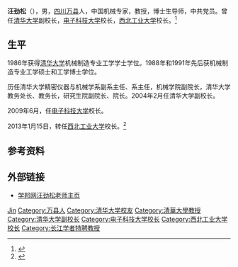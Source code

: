'''汪劲松'''（{{bd|1964年|}}），男，[[四川|四川]][[万县|万县]]人，中国机械专家，教授，博士生导师，中共党员。曾任[[清华大学|清华大学]]副校长，[[电子科技大学|电子科技大学]]校长，[[西北工业大学|西北工业大学]]校长。<ref>{{cite web |url=http://renshi.people.com.cn/n/2013/0117/c139617-20229623.html |language= |title=汪劲松任西北工业大学校长（副部长级） |publisher=中国共产党新闻网 |date=2013-01-17 |accessdate= |archive-date=2021-01-20 |archive-url=https://web.archive.org/web/20210120120441/http://renshi.people.com.cn/n/2013/0117/c139617-20229623.html |dead-url=no }}</ref>

== 生平 ==
1986年获得[[清华大学|清华大学]]机械制造专业工学学士学位。1988年和1991年先后获机械制造专业工学硕士和工学博士学位。

历任清华大学精密仪器与机械学系副系主任、系主任，机械学院副院长，清华大学教务处长、教务长，研究生院副院长、院长。2004年2月任清华大学副校长。

2009年6月，任[[电子科技大学|电子科技大学]]校长。

2013年1月15日，转任[[西北工业大学|西北工业大学]]校长。<ref>{{cite web |url=http://news.snedu.com/ywtj/2013/01-16/28427639892922.html |language= |title=汪劲松任西北工业大学校长 |publisher=西北工业大学 |date=2013-01-16|accessdate= |archive-date=2016-03-04|archive-url=https://web.archive.org/web/20160304132711/http://news.snedu.com/ywtj/2013/01-16/28427639892922.html |dead-url=yes }}</ref>

== 参考资料 ==
{{reflist}}

== 外部链接 ==
* [http://www.xuebang.com.cn/teacherId35212/ 学邦网汪劲松老师主页]{{dead link|date=2018年3月 |bot=InternetArchiveBot |fix-attempted=yes }}

{{第一批“长江学者奖励计划”特聘教授}}

{{Authority control}}
{{DEFAULTSORT:Wang汪}}
[[Category:汪姓|Jin]]
[[Category:万县人|Category:万县人]]
[[Category:清华大学校友|Category:清华大学校友]]
[[Category:清華大學教授|Category:清華大學教授]]
[[Category:清华大学副校长|Category:清华大学副校长]]
[[Category:电子科技大学校长|Category:电子科技大学校长]]
[[Category:西北工业大学校长|Category:西北工业大学校长]]
[[Category:长江学者特聘教授|Category:长江学者特聘教授]]


{{中国科学家小作品}}